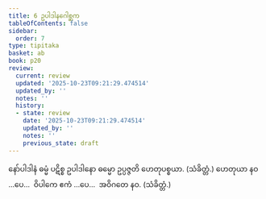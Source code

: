 ```yaml
---
title: 6 ဥပါဒါနဂေါစ္ဆက
tableOfContents: false
sidebar:
  order: 7
type: tipitaka
basket: ab
book: p20
review:
  current: review
  updated: '2025-10-23T09:21:29.474514'
  updated_by: ''
  notes: ''
  history:
  - state: review
    date: '2025-10-23T09:21:29.474514'
    updated_by: ''
    notes: ''
    previous_state: draft
---
```



<ReviewStatus review={frontmatter.review} showDetails={true} />

<HypothesisAnnotation frontmatter={frontmatter} />

<DynamicBreadcrumb />

<Division number="36" book="p20" e="ch" v="40" p="343">

<Paragraph number="99" book="p20">
နော်ပါဒါနံ ဓမ္မံ ပဋိစ္စ ဥပါဒါနော ဓမ္မော ဥပ္ပဇ္ဇတိ ဟေတုပစ္စယာ. (သံခိတ္တံ.)
</Paragraph>

<Paragraph number="100" book="p20">
ဟေတုယာ နဝ …ပေ…  ဝိပါကေ ဧကံ …ပေ…  အဝိဂတေ နဝ. (သံခိတ္တံ.)
</Paragraph>
</Division>